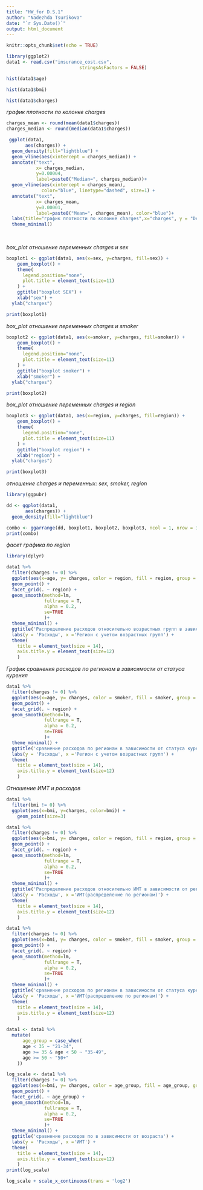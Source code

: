 ---
title: "HW_for D.S.1"
author: "Nadezhda Tsurikova"
date: "`r Sys.Date()`"
output: html_document
---

```{r setup, include=FALSE}
knitr::opts_chunk$set(echo = TRUE)
```

```{r}
library(ggplot2)
data1 <- read.csv("insurance_cost.csv",
                           stringsAsFactors = FALSE)
```

```{r}
hist(data1$age)
```

```{r}
hist(data1$bmi)
```

```{r}
hist(data1$charges)
```

*график плотности по колонке charges*

```{r}
charges_mean <- round(mean(data1$charges))
charges_median <- round(median(data1$charges))

 ggplot(data1, 
       aes(charges)) +
  geom_density(fill="lightblue") +
  geom_vline(aes(xintercept = charges_median)) +
  annotate("text", 
           x= charges_median, 
           y=0.00004,
           label=paste0("Median=", charges_median))+
  geom_vline(aes(xintercept = charges_mean), 
             color="blue", linetype="dashed", size=1) +
  annotate("text", 
           x= charges_mean, 
           y=0.00001,
           label=paste0("Mean=", charges_mean), color="blue")+
  labs(title="график плотности по колонке charges",x="charges", y = "Density")
  theme_minimal()
  
  
```

*box_plot отношение переменных charges и sex*

```{r}
boxplot1 <- ggplot(data1, aes(x=sex, y=charges, fill=sex)) +
    geom_boxplot() +
    theme(
      legend.position="none",
      plot.title = element_text(size=11)
    ) +
    ggtitle("boxplot SEX") +
    xlab("sex") +
  ylab("charges")

print(boxplot1)
```

*box_plot отношение переменных charges и smoker*

```{r}
boxplot2 <- ggplot(data1, aes(x=smoker, y=charges, fill=smoker)) +
    geom_boxplot() +
    theme(
      legend.position="none",
      plot.title = element_text(size=11)
    ) +
    ggtitle("boxplot smoker") +
    xlab("smoker") +
  ylab("charges")

print(boxplot2)
```

*box_plot отношение переменных charges и region*

```{r}
boxplot3 <- ggplot(data1, aes(x=region, y=charges, fill=region)) +
    geom_boxplot() +
    theme(
      legend.position="none",
      plot.title = element_text(size=11)
    ) +
    ggtitle("boxplot region") +
    xlab("region") +
  ylab("charges")

print(boxplot3)
```
*отношение charges и переменных: sex, smoker, region*

```{r}
library(ggpubr)

dd <- ggplot(data1, 
       aes(charges)) +
  geom_density(fill="lightblue")

combo <- ggarrange(dd, boxplot1, boxplot2, boxplot3, ncol = 1, nrow = 3)
print(combo)

```

*фасет графика по region*

```{r}
library(dplyr)

data1 %>% 
  filter(charges != 0) %>% 
  ggplot(aes(x=age, y= charges, color = region, fill = region, group = region)) + 
  geom_point() +
  facet_grid(. ~ region) +
  geom_smooth(method=lm, 
              fullrange = T, 
              alpha = 0.2,
              se=TRUE 
              )+
  theme_minimal() +
  ggtitle('Распределение расходов относительно возрастных групп в зависимости от региона') + 
  labs(y = 'Расходы', x ='Регион с учетом возрастных групп') +
  theme(
    title = element_text(size = 14), 
    axis.title.y = element_text(size=12) 
    )
```

*График сравнения расходов по регионам в зависимости от статуса курения*

```{r}
data1 %>% 
  filter(charges != 0) %>% 
  ggplot(aes(x=age, y= charges, color = smoker, fill = smoker, group = smoker)) + 
  geom_point() +
  facet_grid(. ~ region) +
  geom_smooth(method=lm, 
              fullrange = T, 
              alpha = 0.2,
              se=TRUE 
              )+
  theme_minimal() +
  ggtitle('сравнение расходов по регионам в зависимости от статуса курения') + 
  labs(y = 'Расходы', x ='Регион с учетом возрастных групп') +
  theme(
    title = element_text(size = 14), 
    axis.title.y = element_text(size=12) 
    )
```

*Отношение ИМТ и расходов*

```{r}
data1 %>% 
  filter(bmi != 0) %>% 
  ggplot(aes(x=bmi, y=charges, color=bmi)) + 
    geom_point(size=3)
```

```{r}
data1 %>% 
  filter(charges != 0) %>% 
  ggplot(aes(x=bmi, y= charges, color = region, fill = region, group = region)) + 
  geom_point() +
  facet_grid(. ~ region) +
  geom_smooth(method=lm, 
              fullrange = T, 
              alpha = 0.2,
              se=TRUE 
              )+
  theme_minimal() +
  ggtitle('Распределение расходов относительно ИМТ в зависимости от региона') + 
  labs(y = 'Расходы', x ='ИМТ(распределение по регионам)') +
  theme(
    title = element_text(size = 14), 
    axis.title.y = element_text(size=12) 
    )
```


```{r}
data1 %>% 
  filter(charges != 0) %>% 
  ggplot(aes(x=bmi, y= charges, color = smoker, fill = smoker, group = smoker)) + 
  geom_point() +
  facet_grid(. ~ region) +
  geom_smooth(method=lm, 
              fullrange = T, 
              alpha = 0.2,
              se=TRUE 
              )+
  theme_minimal() +
  ggtitle('сравнение расходов по регионам в зависимости от статуса курения') + 
  labs(y = 'Расходы', x ='ИМТ(распределение по регионам)') +
  theme(
    title = element_text(size = 14), 
    axis.title.y = element_text(size=12) 
    )
```

```{r}
data1 <- data1 %>% 
  mutate(
      age_group = case_when(
      age < 35 ~ "21-34",
      age >= 35 & age < 50 ~ "35-49",
      age >= 50 ~ "50+"
    ))
```

```{r}
log_scale <- data1 %>% 
  filter(charges != 0) %>% 
  ggplot(aes(x=bmi, y= charges, color = age_group, fill = age_group, group = age_group)) + 
  geom_point() +
  facet_grid(. ~ age_group) +
  geom_smooth(method=lm, 
              fullrange = T, 
              alpha = 0.2,
              se=TRUE 
              )+
  theme_minimal() +
  ggtitle('сравнение расходов по в зависимости от возраста') + 
  labs(y = 'Расходы', x ='ИМТ') +
  theme(
    title = element_text(size = 14), 
    axis.title.y = element_text(size=12) 
    )
print(log_scale)
```

```{r}
log_scale + scale_x_continuous(trans = 'log2')
```

